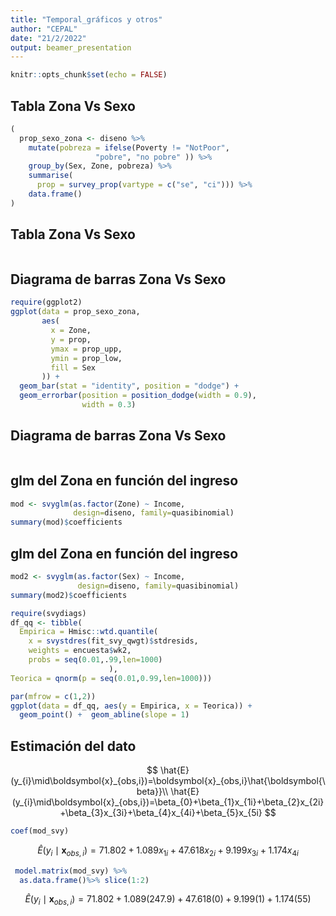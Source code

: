 ```yaml
---
title: "Temporal_gráficos y otros"
author: "CEPAL"
date: "21/2/2022"
output: beamer_presentation
---
```


```r
knitr::opts_chunk$set(echo = FALSE)
```


## Tabla Zona Vs Sexo

```r
(
  prop_sexo_zona <- diseno %>%
    mutate(pobreza = ifelse(Poverty != "NotPoor",
                   "pobre", "no pobre" )) %>% 
    group_by(Sex, Zone, pobreza) %>%
    summarise(
      prop = survey_prop(vartype = c("se", "ci"))) %>% 
    data.frame()
)

```

## Tabla Zona Vs Sexo

```r
```


## Diagrama de barras Zona Vs Sexo

```r
require(ggplot2)
ggplot(data = prop_sexo_zona,
       aes(
         x = Zone,
         y = prop,
         ymax = prop_upp,
         ymin = prop_low,
         fill = Sex
       )) +
  geom_bar(stat = "identity", position = "dodge") +
  geom_errorbar(position = position_dodge(width = 0.9),
                width = 0.3)

```

## Diagrama de barras Zona Vs Sexo

```r
```




## glm del Zona en función del ingreso 

```r
mod <- svyglm(as.factor(Zone) ~ Income, 
              design=diseno, family=quasibinomial)
summary(mod)$coefficients
```

## glm del Zona en función del ingreso 

```r
mod2 <- svyglm(as.factor(Sex) ~ Income, 
               design=diseno, family=quasibinomial)
summary(mod2)$coefficients

```

```r
require(svydiags)
df_qq <- tibble(
  Empirica = Hmisc::wtd.quantile(
    x = svystdres(fit_svy_qwgt)$stdresids,
    weights = encuesta$wk2, 
    probs = seq(0.01,.99,len=1000) 
                      ),
Teorica = qnorm(p = seq(0.01,0.99,len=1000)))

par(mfrow = c(1,2))
ggplot(data = df_qq, aes(y = Empirica, x = Teorica)) +
  geom_point() +  geom_abline(slope = 1)
```


## Estimación del dato

$$
\hat{E}(y_{i}\mid\boldsymbol{x}_{obs,i})=\boldsymbol{x}_{obs,i}\hat{\boldsymbol{\beta}}\\
\hat{E}(y_{i}\mid\boldsymbol{x}_{obs,i})=\beta_{0}+\beta_{1}x_{1i}+\beta_{2}x_{2i}+\beta_{3}x_{3i}+\beta_{4}x_{4i}+\beta_{5}x_{5i} 
$$

```r
coef(mod_svy)
```

$$
\hat{E}(y_{i}\mid\boldsymbol{x}_{obs,i})=71.802 +1.089x_{1i}+47.618x_{2i}+9.199x_{3i}+1.174x_{4i}
$$

```r
 model.matrix(mod_svy) %>%
  as.data.frame()%>% slice(1:2)
```

$$
\hat{E}(y_{i}\mid\boldsymbol{x}_{obs,i})=71.802  +1.089(247.9)+47.618(0)+9.199(1)+1.174(55)
$$

